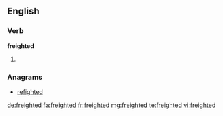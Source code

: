 ==English==

===Verb===
'''freighted'''

# {{past of|freight}}

===Anagrams===
* [[refighted#English|refighted]]

[[de:freighted]]
[[fa:freighted]]
[[fr:freighted]]
[[mg:freighted]]
[[te:freighted]]
[[vi:freighted]]